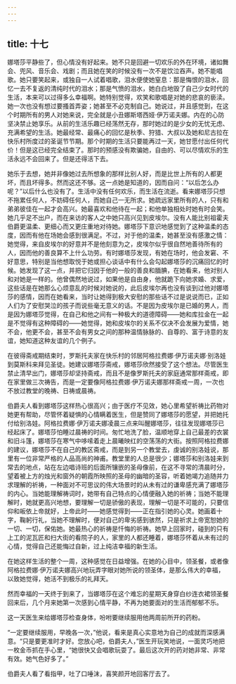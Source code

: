 ```yaml
---
---
---
```

title: 十七
---



娜塔莎平静些了，但心情没有好起来。她不只是回避一切欢乐的外在环境，诸如舞会、兜风、音乐会、戏剧；而且她在笑的时候没有一次不是饮泣吞声。她不能唱歌。她只要笑起来，或独自一人试着唱歌，泪水便使她窒息：那是悔恨的泪水，回忆一去不复返的清纯时代的泪水；那是气愤的泪水，她白白地毁了自己少女时代的生活，本来可以过得多么幸福啊。她特别觉得，欢笑和歌唱是对她的悲哀的亵渎。她一次也没有想过要搔首弄姿；她甚至不必克制自己。她说过，并且感觉到，在这个时期所有的男人对她来说，完全就是小丑娜斯塔西娅·伊万诺夫娜。内在的心防坚决禁止她享乐。从前的生活乐趣已经荡然无存，那时她过的是少女的无忧无虑、充满希望的生活。她最经常、最痛心的回忆是秋季、狩猎、大叔以及她和尼古拉在快乐村所度过的圣诞节节期。那个时期的生活只要能再过一天，她甘愿付出任何代价！但是这已经完全结束了。那时的预感没有欺骗她，自由的、可以尽情欢乐的生活永远不会回来了。但是还得活下去。

她乐于去想，她并非像她过去所想象的那样比别人好，而是比世上所有的人都更坏，而且坏得多。然而这还不够。这一点她是知道的，因而自问：“以后怎么办呢？”以后什么也没有了。生活中没有任何欢乐，而生活在流逝。看来娜塔莎只想不拖累任何人，不妨碍任何人，而她自己一无所求。她疏远家里所有的人，只有和弟弟彼佳在一起才会高兴。她最喜欢和他待在一起；和他单独相处时她有时会笑。她几乎足不出户，而在来访的客人之中她只高兴见到皮埃尔。没有人能比别祖霍夫伯爵更温柔、更细心而又更庄重地对待她。娜塔莎下意识地感觉到了这种温柔的态度，因而有他在场她会感到很满足。不过，对于他的温柔，她甚至没有感激之情：她觉得，来自皮埃尔的好意并不是他刻意为之，皮埃尔似乎很自然地善待所有的人，因而他的善良算不上什么功劳。有时娜塔莎发现，有她在场时，他会发窘、不好意思，特别是当他想取悦于她或担心谈话中有什么会勾起娜塔莎的沉痛回忆的时候。她发现了这一点，并把它归因于他的一般的善良和腼腆，在她看来，他对别人和对她是一样的。他曾偶然地说过，如果他是自由身，他就跪下向她求婚、求爱，这些话是在她那么心烦意乱的时候对她说的，此后皮埃尔再也没有谈到过他对娜塔莎的感情，因而在她看来，当时让她得到极大安慰的那些话不过是说说而已，正如人们为了安慰哭泣的孩子而说些毫无意义的话。不是因为皮埃尔是已婚的男人，而是因为娜塔莎觉得，在自己和他之间有一种极大的道德障碍——她和库拉金在一起是不觉得有这种障碍的——她觉得，她和皮埃尔的关系不仅决不会发展为爱情，她不会，他更不会，甚至不会有男女之间的那种温情脉脉的、自尊的、富于诗意的友谊，她知道这种友谊的几个例子。

在彼得斋戒期结束时，罗斯托夫家在快乐村的邻居阿格拉费娜·伊万诺夫娜·别洛娃到莫斯科来拜见圣徒。她建议娜塔莎斋戒，娜塔莎欣然接受了这个想法。尽管医生禁止清早出门，娜塔莎却坚持斋戒，而且不是像罗斯托夫的家庭通常那样斋戒，即在家里做三次祷告，而是一定要像阿格拉费娜·伊万诺夫娜那样斋戒一周，一次也不放过教堂的晚祷、日祷或晨祷。

伯爵夫人看到娜塔莎这样热心很高兴；由于医疗不见效，她心里希望祈祷比药物对她更有帮助，尽管怀着疑惧的心情瞒着医生，但是赞同了娜塔莎的愿望，并把她托付给别洛娃。阿格拉费娜·伊万诺夫娜凌晨三点来叫醒娜塔莎，往往发现娜塔莎已经起床了。娜塔莎怕睡过晨祷的时间。匆忙地洗了脸，温顺地穿上自己最差的衣裳和旧斗篷，娜塔莎在寒气中哆嗦着走上晨曦映红的空荡荡的大街。按照阿格拉费娜的建议，娜塔莎不在自己的教区斋戒，而是到另一个教堂去，虔诚的别洛娃说，那里有一位非常严格的人品高尚的神甫。教堂里的人总是很少；娜塔莎和别洛娃来到常去的地点，站在左边唱诗班的后面所镶嵌的圣母像前，在这不寻常的清晨时分，望着被上方的烛光和窗外的朝霞所映照的圣母的幽暗的圣容，听着她竭力追随并力求理解的祈祷，一种面对不可思议的伟大场景时的从未有过的谦卑感充满了娜塔莎的内心。当她能理解祷词时，她带有自己特点的心情便融入她的祈祷；当她不能理解时，她就更高兴地想，要理解一切是骄傲的表现，理解一切是不可能的，只要信仰和皈依上帝就好，上帝此时——她感觉得到——正在指引她的心灵。她画着十字，鞠躬行礼，当她不理解时，便对自己的卑劣感到骇然，只是祈求上帝宽恕她的一切、一切，保佑她。她最热心的祈祷是忏悔的祈祷。她早上回家时，碰到的只有上工的泥瓦匠和扫大街的看院子的人，家里的人都还睡着，娜塔莎怀着从未有过的心情，觉得自己还能悔过自新，过上纯洁幸福的新生活。

在她这样生活的整个一周，这种感觉在日益增强。在她的心目中，领圣餐，或者像阿格拉费娜·伊万诺夫娜高兴地玩弄字眼对她所说的领圣体，是那么伟大的幸福，以致她觉得，她活不到极乐的礼拜天。

然而幸福的一天终于到来了，当娜塔莎在这个难忘的星期天身穿白纱连衣裙领圣餐回来后，几个月来她第一次感到心情平静，不再为她要面对的生活而郁郁不乐。

这一天医生来给娜塔莎检查身体，吩咐要继续服用他两周前所开的药粉。

“一定要继续服用，早晚各一次，”他说，看来是真心实意地为自己的成就而深感满意。“只是要更准时才好。您放心吧，伯爵夫人，”医生开玩笑地说，一面灵巧地把一枚金币抓在手心里，“她很快又会唱歌玩耍了。最后这次开的药对她非常、非常有效。她气色好多了。”

伯爵夫人看了看指甲，吐了口唾沫，喜笑颜开地回客厅去了。
